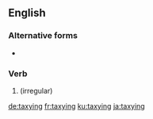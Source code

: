 ==English==

===Alternative forms===
* {{l|en|taxiing}}

===Verb===
{{head|en|present participle}}

# {{present participle of|taxi|lang=en|nocat=1}} (irregular)

[[de:taxying]]
[[fr:taxying]]
[[ku:taxying]]
[[ja:taxying]]